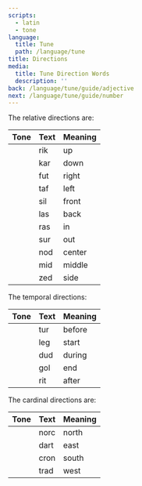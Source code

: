 ```yaml
---
scripts:
  - latin
  - tone
language:
  title: Tune
  path: /language/tune
title: Directions
media:
  title: Tune Direction Words
  description: ''
back: /language/tune/guide/adjective
next: /language/tune/guide/number
---
```


The relative directions are:

| <Column width={60}>Tone</Column>                           | Text | Meaning |
| :--------------------------------------------------------- | :--- | :------ |
| <T size={24} value="rik" script="tone" processor="tone" /> | rik  | up      |
| <T size={24} value="kar" script="tone" processor="tone" /> | kar  | down    |
| <T size={24} value="fut" script="tone" processor="tone" /> | fut  | right   |
| <T size={24} value="taf" script="tone" processor="tone" /> | taf  | left    |
| <T size={24} value="sil" script="tone" processor="tone" /> | sil  | front   |
| <T size={24} value="las" script="tone" processor="tone" /> | las  | back    |
| <T size={24} value="ras" script="tone" processor="tone" /> | ras  | in      |
| <T size={24} value="sur" script="tone" processor="tone" /> | sur  | out     |
| <T size={24} value="nod" script="tone" processor="tone" /> | nod  | center  |
| <T size={24} value="mid" script="tone" processor="tone" /> | mid  | middle  |
| <T size={24} value="zed" script="tone" processor="tone" /> | zed  | side    |

The temporal directions:

| <Column width={60}>Tone</Column>                           | Text | Meaning |
| :--------------------------------------------------------- | :--- | :------ |
| <T size={24} value="tur" script="tone" processor="tone" /> | tur  | before  |
| <T size={24} value="leg" script="tone" processor="tone" /> | leg  | start   |
| <T size={24} value="dud" script="tone" processor="tone" /> | dud  | during  |
| <T size={24} value="gol" script="tone" processor="tone" /> | gol  | end     |
| <T size={24} value="rit" script="tone" processor="tone" /> | rit  | after   |

The cardinal directions are:

| <Column width={60}>Tone</Column>                            | Text | Meaning |
| :---------------------------------------------------------- | :--- | :------ |
| <T size={24} value="norc" script="tone" processor="tone" /> | norc | north   |
| <T size={24} value="dart" script="tone" processor="tone" /> | dart | east    |
| <T size={24} value="cron" script="tone" processor="tone" /> | cron | south   |
| <T size={24} value="trad" script="tone" processor="tone" /> | trad | west    |

